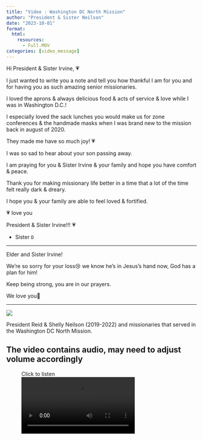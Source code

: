 ```yaml
---
title: "Video : Washington DC North Mission"
author: "President & Sister Neilson"
date: "2023-10-01"
format: 
  html:
    resources:
      - Full.MOV
categories: [video_message]
---
```


Hi President & Sister Irvine, 💗

I just wanted to write you a note and tell you how thankful I am for you and for having you as such amazing senior missionaries.

I loved the aprons & always delicious food & acts of service & love while I was in Washington D.C.!

I especially loved the sack lunches you would make us for zone conferences & the handmade masks when I was brand new to the mission back in august of 2020.

They made me have so much joy! 💗

I was so sad to hear about your son passing away.

I am praying for you & Sister Irvine & your family and hope you have comfort & peace.

Thank you for making missionary life better in a time that a lot of the time felt really dark & dreary.

I hope you & your family are able to feel loved & fortified.

💗 love you

President & Sister Irvine!!! 💗

- Sister `D`

---

Elder and Sister Irvine!

We're so sorry for your loss😢 we know he's in Jesus's hand now, God has a plan for him!

Keep being strong, you are in our prayers.

We love you🤟

---

![](Full.jpg)

President Reid & Shelly Neilson (2019-2022) and missionaries that served in the Washington DC North Mission.

::: callout-note
## The video contains audio, may need to adjust volume accordingly
:::

<figure>

<figcaption>Click to listen</figcaption>

<video controls src="Full.MOV">

Your browser does not support the <code>video</code> element.

</video>

</figure>

```{=html}
<script src="https://utteranc.es/client.js"
        repo="https://github.com/spencerirvinereed/blogComment"
        issue-term="pathname"
        theme="github-light"
        crossorigin="anonymous"
        async>
</script>
```
